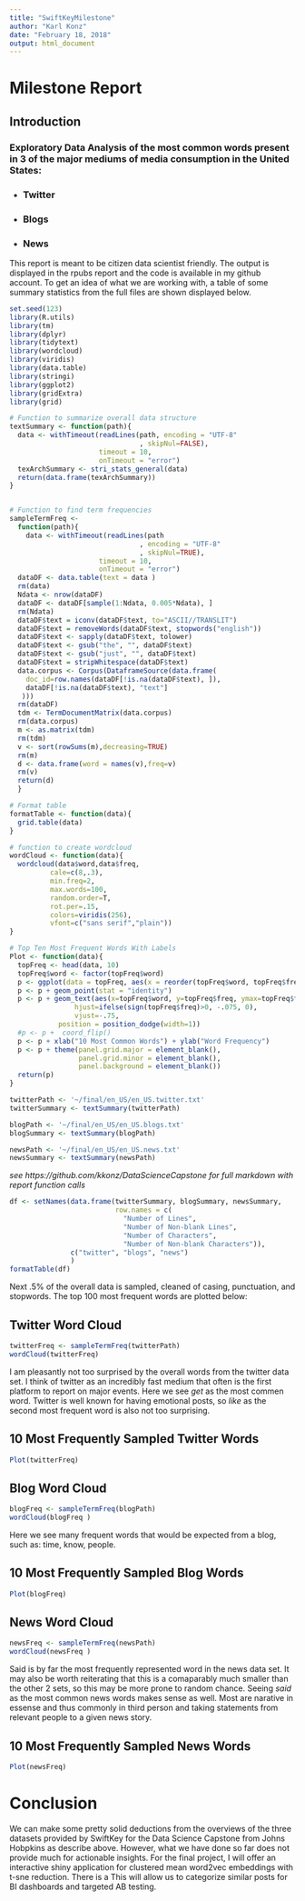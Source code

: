 ```yaml
---
title: "SwiftKeyMilestone"
author: "Karl Konz"
date: "February 18, 2018"
output: html_document
---
```


# Milestone Report

## Introduction

### Exploratory Data Analysis of the most common words present in 3 of the major mediums of media consumption in the United States: 

* ### Twitter
* ### Blogs
* ### News

This report is meant to be citizen data scientist friendly. The output is displayed in the rpubs report and the code is available in my github account. To get an idea of what we are working with, a table of some summary statistics from the full files are shown displayed below.

```r

set.seed(123)
library(R.utils)
library(tm)
library(dplyr)
library(tidytext)
library(wordcloud)
library(viridis)
library(data.table)
library(stringi)
library(ggplot2)
library(gridExtra)
library(grid)

# Function to summarize overall data structure
textSummary <- function(path){
  data <- withTimeout(readLines(path, encoding = "UTF-8"
                                , skipNul=FALSE),
                      timeout = 10, 
                      onTimeout = "error")
  texArchSummary <- stri_stats_general(data)
  return(data.frame(texArchSummary))
}


# Function to find term frequencies
sampleTermFreq <-
  function(path){  
    data <- withTimeout(readLines(path
                                , encoding = "UTF-8"
                                , skipNul=TRUE),
                      timeout = 10, 
                      onTimeout = "error")
  dataDF <- data.table(text = data )
  rm(data)
  Ndata <- nrow(dataDF)
  dataDF <- dataDF[sample(1:Ndata, 0.005*Ndata), ]
  rm(Ndata)
  dataDF$text = iconv(dataDF$text, to="ASCII//TRANSLIT")
  dataDF$text = removeWords(dataDF$text, stopwords("english"))
  dataDF$text <- sapply(dataDF$text, tolower)
  dataDF$text <- gsub("the", "", dataDF$text)
  dataDF$text <- gsub("just", "", dataDF$text)
  dataDF$text = stripWhitespace(dataDF$text)
  data.corpus <- Corpus(DataframeSource(data.frame(
    doc_id=row.names(dataDF[!is.na(dataDF$text), ]),
    dataDF[!is.na(dataDF$text), "text"]
   )))
  rm(dataDF)
  tdm <- TermDocumentMatrix(data.corpus)
  rm(data.corpus)
  m <- as.matrix(tdm)
  rm(tdm)
  v <- sort(rowSums(m),decreasing=TRUE)
  rm(m)
  d <- data.frame(word = names(v),freq=v)
  rm(v)
  return(d)
  }

# Format table
formatTable <- function(data){
  grid.table(data)
}

# function to create wordcloud
wordCloud <- function(data){
  wordcloud(data$word,data$freq, 
          cale=c(8,.3),
          min.freq=2,
          max.words=100, 
          random.order=T, 
          rot.per=.15, 
          colors=viridis(256), 
          vfont=c("sans serif","plain"))
}

# Top Ten Most Frequent Words With Labels
Plot <- function(data){
  topFreq <- head(data, 10)
  topFreq$word <- factor(topFreq$word)
  p <- ggplot(data = topFreq, aes(x = reorder(topFreq$word, topFreq$freq), y = topFreq$freq)) 
  p <- p + geom_point(stat = "identity")
  p <- p + geom_text(aes(x=topFreq$word, y=topFreq$freq, ymax=topFreq$freq, label=topFreq$freq), 
                hjust=ifelse(sign(topFreq$freq)>0, -.075, 0), 
                vjust=-.75, 
            position = position_dodge(width=1))
  #p <- p +  coord_flip()
  p <- p + xlab("10 Most Common Words") + ylab("Word Frequency")
  p <- p + theme(panel.grid.major = element_blank(), 
                 panel.grid.minor = element_blank(),
                 panel.background = element_blank())
  return(p)
}
```


```r
twitterPath <- '~/final/en_US/en_US.twitter.txt'
twitterSummary <- textSummary(twitterPath)

blogPath <- '~/final/en_US/en_US.blogs.txt'
blogSummary <- textSummary(blogPath)

newsPath <- '~/final/en_US/en_US.news.txt'
newsSummary <- textSummary(newsPath)
```

_see https://github.com/kkonz/DataScienceCapstone for full markdown with report function calls_

```r
df <- setNames(data.frame(twitterSummary, blogSummary, newsSummary,                
                          row.names = c(
                            "Number of Lines", 
                            "Number of Non-blank Lines", 
                            "Number of Characters", 
                            "Number of Non-blank Characters")), 
               c("twitter", "blogs", "news")
               )
formatTable(df)

```



Next .5% of the overall data is sampled, cleaned of casing, punctuation, and stopwords. The top 100 most frequent words are plotted below:

## Twitter Word Cloud
```r
twitterFreq <- sampleTermFreq(twitterPath)
wordCloud(twitterFreq)
```


I am pleasantly not too surprised by the overall words from the twitter data set. I think of twitter as an incredibly fast medium that often is the first platform to report on major events. Here we see _get_ as the most commen word. Twitter is well known for having emotional posts, so _like_ as the second most frequent word is also not too surprising.

## 10 Most Frequently Sampled Twitter Words

```r
Plot(twitterFreq)
```

## Blog Word Cloud

```r
blogFreq <- sampleTermFreq(blogPath)
wordCloud(blogFreq )
```

Here we see many frequent words that would be expected from a blog, such as: time, know, people. 

## 10 Most Frequently Sampled Blog Words

```r
Plot(blogFreq)

```


## News Word Cloud

```r
newsFreq <- sampleTermFreq(newsPath)
wordCloud(newsFreq )
```

Said is by far the most frequently represented word in the news data set. It may also be worth reiterating that this is a comaparably much smaller than the other 2 sets, so this may be more prone to random chance. Seeing _said_ as the most common news words makes sense as well. Most are narative in essense and thus commonly in third person and taking statements from relevant people to a given news story.

## 10 Most Frequently Sampled News Words

```r
Plot(newsFreq)
```


# Conclusion

We can make some pretty solid deductions from the overviews of the three datasets provided by SwiftKey for the Data Science Capstone from Johns Hobpkins as describe above. However, what we have done so far does not provide much for actionable insights. For the final project, I will offer an interactive shiny application for clustered mean word2vec embeddings with t-sne reduction. There is a  This will allow us to categorize similar posts for BI dashboards and targeted AB testing.






